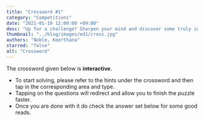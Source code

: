 ```yaml
---
title: "Crossword #1"
category: "Competitions"
date: "2021-01-19 12:00:00 +09:00"
desc: "Up for a challenge? Sharpen your mind and discover some truly intriguing facts with the crossword in this issue of the college bugle !"
thumbnail: "../blog/images/ed1/cross.jpg"
authors: "Noble, Keerthana"
starred: "false"
alt: "Crossword"
---
```



The crossword given below is **interactive**.

- To start solving, please refer to the hints under the crossword and then tap in the corresponding area and type.
- Tapping on the questions will redirect and allow you to finish the puzzle faster.
- Once you are done with it do check the answer set below for some good reads.

<App/>
<Expandable/>